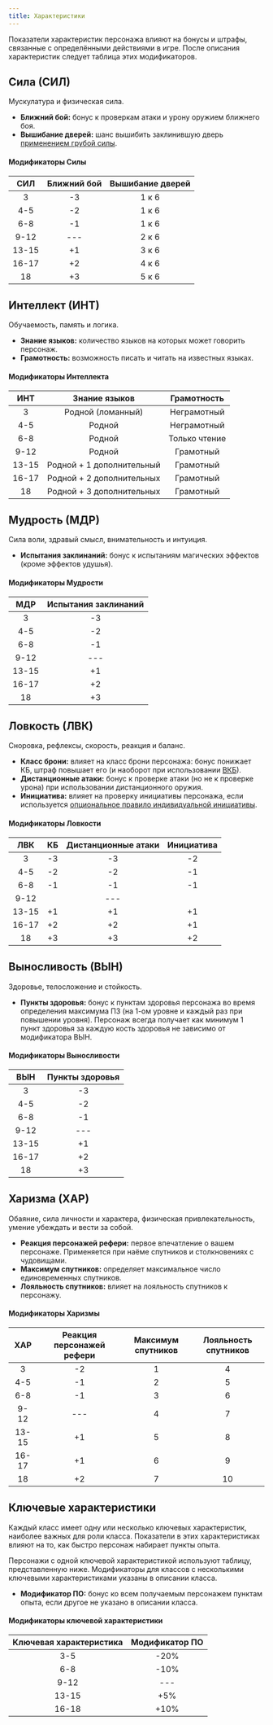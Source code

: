 ```yaml
---
title: Характеристики
---
```


Показатели характеристик персонажа влияют на бонусы и штрафы, связанные с определёнными действиями в игре. После описания характеристик следует таблица этих модификаторов.

## Сила (СИЛ)

Мускулатура и физическая сила.

- **Ближний бой:** бонус к проверкам атаки и урону оружием ближнего боя.
- **Вышибание дверей:** шанс вышибить заклинившую дверь [применением грубой силы](/adventures/adventuring/dungeon-adventuring#заклинившие-двери).

#### Модификаторы Силы

|  СИЛ  | Ближний бой | Вышибание дверей |
| :---: | :---------: | :--------------: |
|   3   |     -3      |      1 к 6       |
|  4-5  |     -2      |      1 к 6       |
|  6-8  |     -1      |      1 к 6       |
| 9-12  |     ---     |      2 к 6       |
| 13-15 |     +1      |      3 к 6       |
| 16-17 |     +2      |      4 к 6       |
|  18   |     +3      |      5 к 6       |

## Интеллект (ИНТ)

Обучаемость, память и логика.

- **Знание языков:** количество языков на которых может говорить персонаж.
- **Грамотность:** возможность писать и читать на известных языках.

#### Модификаторы Интеллекта

|  ИНТ  |       Знание языков       |  Грамотность  |
| :---: | :-----------------------: | :-----------: |
|   3   |     Родной (ломанный)     |  Неграмотный  |
|  4-5  |          Родной           |  Неграмотный  |
|  6-8  |          Родной           | Только чтение |
| 9-12  |          Родной           |   Грамотный   |
| 13-15 | Родной + 1 дополнительный |   Грамотный   |
| 16-17 | Родной + 2 дополнительных |   Грамотный   |
|  18   | Родной + 3 дополнительных |   Грамотный   |

## Мудрость (МДР)

Сила воли, здравый смысл, внимательность и интуиция.

- **Испытания заклинаний:** бонус к испытаниям магических эффектов (кроме эффектов удушья).

#### Модификаторы Мудрости

|  МДР  | Испытания заклинаний |
| :---: | :------------------: |
|   3   |          -3          |
|  4-5  |          -2          |
|  6-8  |          -1          |
| 9-12  |         ---          |
| 13-15 |          +1          |
| 16-17 |          +2          |
|  18   |          +3          |

## Ловкость (ЛВК)

Сноровка, рефлексы, скорость, реакция и баланс.

- **Класс брони:** влияет на класс брони персонажа: бонус понижает КБ, штраф повышает его (и наоборот при использовании [ВКБ](/characters/player-characters/game-statistics#класс-брони-кб)).
- **Дистанционные атаки:** бонус к проверке атаки (но не к проверке урона) при использовании дистанционного оружия.
- **Инициатива:** влияет на проверку инициативы персонажа, если используется [опциональное правило индивидуальной инициативы](/adventures/encounters/combat#2-инициатива).

#### Модификаторы Ловкости

|  ЛВК  | КБ  | Дистанционные атаки | Инициатива |
| :---: | :-: | :-----------------: | :--------: |
|   3   | -3  |         -3          |     -2     |
|  4-5  | -2  |         -2          |     -1     |
|  6-8  | -1  |         -1          |     -1     |
| 9-12  |     |         ---         |            |
| 13-15 | +1  |         +1          |     +1     |
| 16-17 | +2  |         +2          |     +1     |
|  18   | +3  |         +3          |     +2     |

## Выносливость (ВЫН)

Здоровье, телосложение и стойкость.

- **Пункты здоровья:** бонус к пунктам здоровья персонажа во время определения максимума ПЗ (на 1-ом уровне и каждый раз при повышении уровня). Персонаж всегда получает как минимум 1 пункт здоровья за каждую кость здоровья не зависимо от модификатора ВЫН.

#### Модификаторы Выносливости

|  ВЫН  | Пункты здоровья |
| :---: | :-------------: |
|   3   |       -3        |
|  4-5  |       -2        |
|  6-8  |       -1        |
| 9-12  |       ---       |
| 13-15 |       +1        |
| 16-17 |       +2        |
|  18   |       +3        |

## Харизма (ХАР)

Обаяние, сила личности и характера, физическая привлекательность, умение убеждать и вести за собой.

- **Реакция персонажей рефери:** первое впечатление о вашем персонаже. Применяется при наёме спутников и столкновениях с чудовищами.
- **Максимум спутников:** определяет максимальное число единовременных спутников.
- **Лояльность спутников:** влияет на лояльность спутников к персонажу.

#### Модификаторы Харизмы

|  ХАР  | Реакция персонажей рефери | Максимум спутников | Лояльность спутников |
| :---: | :-----------------------: | :----------------: | :------------------: |
|   3   |            -2             |         1          |          4           |
|  4-5  |            -1             |         2          |          5           |
|  6-8  |            -1             |         3          |          6           |
| 9-12  |            ---            |         4          |          7           |
| 13-15 |            +1             |         5          |          8           |
| 16-17 |            +1             |         6          |          9           |
|  18   |            +2             |         7          |          10          |

## Ключевые характеристики

Каждый класс имеет одну или несколько ключевых характеристик, наиболее важных для роли класса. Показатели в этих характеристиках влияют на то, как быстро персонаж набирает пункты опыта.

Персонажи с одной ключевой характеристикой используют таблицу, представленную ниже. Модификаторы для классов с несколькими ключевыми характеристиками указаны в описании класса.

- **Модификатор ПО:** бонус ко всем получаемым персонажем пунктам опыта, если другое не указано в описании класса.

#### Модификаторы ключевой характеристики

| Ключевая характеристика | Модификатор ПО |
| :---------------------: | :------------: |
|           3-5           |      -20%      |
|           6-8           |      -10%      |
|          9-12           |      ---       |
|          13-15          |      +5%       |
|          16-18          |      +10%      |

